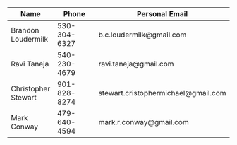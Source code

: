 Name | Phone | Personal Email
---- | ----- | --------------
Brandon Loudermilk | 530-304-6327 | b.c.loudermilk@gmail.com
Ravi Taneja | 540-230-4679 | ravi.taneja@gmail.com
Christopher Stewart | 901-828-8274 | stewart.cristophermichael@gmail.com
Mark Conway | 479-640-4594 | mark.r.conway@gmail.com

